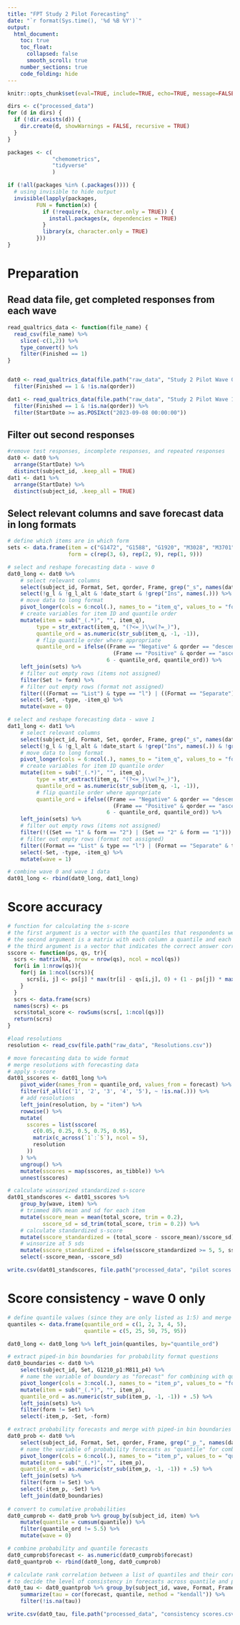 ```yaml
---
title: "FPT Study 2 Pilot Forecasting"
date: "`r format(Sys.time(), '%d %B %Y')`"
output:
  html_document:
    toc: true
    toc_float:
      collapsed: false
      smooth_scroll: true
    number_sections: true
    code_folding: hide
---
```


```r
knitr::opts_chunk$set(eval=TRUE, include=TRUE, echo=TRUE, message=FALSE, warning=FALSE, fig.width=12, fig.height=9)
```

```r
dirs <- c("processed_data")
for (d in dirs) {
  if (!dir.exists(d)) {
    dir.create(d, showWarnings = FALSE, recursive = TRUE)
  }
}
```

```r
packages <- c(
              "chemometrics",
              "tidyverse"
              )

if (!all(packages %in% (.packages()))) {
  # using invisible to hide output
  invisible(lapply(packages,
         FUN = function(x) {
           if (!require(x, character.only = TRUE)) {
             install.packages(x, dependencies = TRUE)
           }
           library(x, character.only = TRUE)
         }))
}
```

# Preparation

## Read data file, get completed responses from each wave

```r
read_qualtrics_data <- function(file_name) {
  read_csv(file_name) %>%
    slice(-c(1,2)) %>%
    type_convert() %>%
    filter(Finished == 1)
}


dat0 <- read_qualtrics_data(file.path("raw_data", "Study 2 Pilot Wave 0 Final.csv")) %>%
  filter(Finished == 1 & !is.na(qorder))

dat1 <- read_qualtrics_data(file.path("raw_data", "Study 2 Pilot Wave 1 Final.csv")) %>%
  filter(Finished == 1 & !is.na(qorder)) %>%
  filter(StartDate >= as.POSIXct("2023-09-08 00:00:00"))
```

## Filter out second responses

```r
#remove test responses, incomplete responses, and repeated responses
dat0 <- dat0 %>% 
  arrange(StartDate) %>%
  distinct(subject_id, .keep_all = TRUE)
dat1 <- dat1 %>% 
  arrange(StartDate) %>%
  distinct(subject_id, .keep_all = TRUE)
```

## Select relevant columns and save forecast data in long formats

```r
# define which items are in which form
sets <- data.frame(item = c("G1472", "G1588", "G1920", "M3028", "M3701", "M5839", "G1799", "G2268", "G2346", "G794", "G938", "M5680", "M8907", "G1190", "M811", "C1084", "G1189", "G1294", "G1948", "G410", "M1571", "G181", "G1461", "G1210"),
                   form = c(rep(3, 6), rep(2, 9), rep(1, 9)))
```

```r
# select and reshape forecasting data - wave 0
dat0_long <- dat0 %>%
    # select relevant columns
    select(subject_id, Format, Set, qorder, Frame, grep("_s", names(dat0)), grep("_l", names(dat0))) %>%
    select(!g_l & !g_l_alt & !date_start & !grep("Ins", names(.))) %>%
    # move data to long format
    pivot_longer(cols = 6:ncol(.), names_to = "item_q", values_to = "forecast") %>%
    # create variables for item ID and quantile order
    mutate(item = sub("_(.*)", "", item_q),
         type = str_extract(item_q, "(?<=_)\\w(?=_)"),
         quantile_ord = as.numeric(str_sub(item_q, -1, -1)),
         # flip quantile order where appropriate
         quantile_ord = ifelse((Frame == "Negative" & qorder == "descending") |
                                 (Frame == "Positive" & qorder == "ascending"),
                               6 - quantile_ord, quantile_ord)) %>%
    left_join(sets) %>%
    # filter out empty rows (items not assigned)
    filter(Set != form) %>%
    # filter out empty rows (format not assigned)
    filter(((Format == "List") & type == "l") | ((Format == "Separate") & type == "s")) %>%
    select(-Set, -type, -item_q) %>%
    mutate(wave = 0)
```

```r
# select and reshape forecasting data - wave 1
dat1_long <- dat1 %>%
    # select relevant columns
    select(subject_id, Format, Set, qorder, Frame, grep("_s", names(dat1)), grep("_l", names(dat1))) %>%
    select(!g_l & !g_l_alt & !date_start & !grep("Ins", names(.)) & !grep("_s_t", names(.)) & !grep("_l_t", names(.))) %>%
    # move data to long format
    pivot_longer(cols = 6:ncol(.), names_to = "item_q", values_to = "forecast") %>%
    # create variables for item ID quantile order
    mutate(item = sub("_(.*)", "", item_q),
         type = str_extract(item_q, "(?<=_)\\w(?=_)"),
         quantile_ord = as.numeric(str_sub(item_q, -1, -1)),
         # flip quantile order where appropriate
         quantile_ord = ifelse((Frame == "Negative" & qorder == "descending") |
                                 (Frame == "Positive" & qorder == "ascending"),
                               6 - quantile_ord, quantile_ord)) %>%
    left_join(sets) %>%
    # filter out empty rows (items not assigned)
    filter(!((Set == "1" & form == "2") | (Set == "2" & form == "1"))) %>%
    # filter out empty rows (format not assigned)
    filter((Format == "List" & type == "l") | (Format == "Separate" & type == "s")) %>%
    select(-Set, -type, -item_q) %>%
    mutate(wave = 1)

# combine wave 0 and wave 1 data
dat01_long <- rbind(dat0_long, dat1_long)
```

# Score accuracy

```r
# function for calculating the s-score
# the first argument is a vector with the quantiles that respondents were asked to forecast about
# the second argument is a matrix with each column a quantile and each row a response that has a forecast for the respective quantile
# the third argument is a vector that indicates the correct answer corresponding to each response
sscore <- function(ps, qs, tr){
  scrs <- matrix(NA, nrow = nrow(qs), ncol = ncol(qs))
  for(i in 1:nrow(qs)){
    for(j in 1:ncol(scrs)){
      scrs[i, j] <- ps[j] * max(tr[i] - qs[i,j], 0) + (1 - ps[j]) * max(qs[i,j] - tr[i], 0)
    }
  }
  scrs <- data.frame(scrs)
  names(scrs) <- ps
  scrs$total_score <- rowSums(scrs[, 1:ncol(qs)])
  return(scrs)
}
```

```r
#load resolutions
resolution <- read_csv(file.path("raw_data", "Resolutions.csv"))
```

```r
# move forecasting data to wide format
# merge resolutions with forecasting data
# apply s-score
dat01_sscores <- dat01_long %>%
    pivot_wider(names_from = quantile_ord, values_from = forecast) %>%
    filter(if_all(c('1', '2', '3', '4', '5'), ~ !is.na(.))) %>%
    # add resolutions
    left_join(resolution, by = "item") %>%
    rowwise() %>%
    mutate(
      sscores = list(sscore(
        c(0.05, 0.25, 0.5, 0.75, 0.95),
        matrix(c_across(`1`:`5`), ncol = 5),
        resolution
      ))
    ) %>%
    ungroup() %>%
    mutate(sscores = map(sscores, as_tibble)) %>%
    unnest(sscores)
```

```r
# calculate winsorized standardized s-score
dat01_standscores <- dat01_sscores %>%
    group_by(wave, item) %>%
    # trimmed 80% mean and sd for each item
    mutate(sscore_mean = mean(total_score, trim = 0.2),
           sscore_sd = sd_trim(total_score, trim = 0.2)) %>%
    # calculate standardized s-score
    mutate(sscore_standardized = (total_score - sscore_mean)/sscore_sd) %>%
    # winsorize at 5 sds
    mutate(sscore_standardized = ifelse(sscore_standardized >= 5, 5, sscore_standardized)) %>%
    select(-sscore_mean, -sscore_sd)
```

```r
write.csv(dat01_standscores, file.path("processed_data", "pilot scores.csv"), row.names = F)
```

# Score consistency - wave 0 only

```r
# define quantile values (since they are only listed as 1:5) and merge them with data 
quantiles <- data.frame(quantile_ord = c(1, 2, 3, 4, 5),
                        quantile = c(5, 25, 50, 75, 95))

dat0_long <- dat0_long %>% left_join(quantiles, by="quantile_ord")
```

```r
# extract piped-in bin boundaries for probability format questions
dat0_boundaries <- dat0 %>%
    select(subject_id, Set, G1210_p1:M811_p4) %>%
    # name the variable of boundary as "forecast" for combining with quantile forecasts
    pivot_longer(cols = 3:ncol(.), names_to = "item_p", values_to = "forecast") %>% 
    mutate(item = sub("_(.*)", "", item_p),
    quantile_ord = as.numeric(str_sub(item_p, -1, -1)) + .5) %>%
    left_join(sets) %>%
    filter(form != Set) %>%
    select(-item_p, -Set, -form)
```

```r
# extract probability forecasts and merge with piped-in bin boundaries
dat0_prob <- dat0 %>%
    select(subject_id, Format, Set, qorder, Frame, grep("_p_", names(dat0))) %>%
    # name the variable of probability forecasts as "quantile" for combining with quantile forecasts
    pivot_longer(cols = 6:ncol(.), names_to = "item_p", values_to = "quantile") %>%
    mutate(item = sub("_(.*)", "", item_p),
    quantile_ord = as.numeric(str_sub(item_p, -1, -1)) + .5) %>%
    left_join(sets) %>%
    filter(form != Set) %>%
    select(-item_p, -Set) %>%
    left_join(dat0_boundaries)
    
# convert to cumulative probabilities
dat0_cumprob <- dat0_prob %>% group_by(subject_id, item) %>%
    mutate(quantile = cumsum(quantile)) %>%
    filter(quantile_ord != 5.5) %>%
    mutate(wave = 0)

# combine probability and quantile forecasts
dat0_cumprob$forecast <- as.numeric(dat0_cumprob$forecast)
dat0_quantprob <- rbind(dat0_long, dat0_cumprob)
```

```r
# calculate rank correlation between a list of quantiles and their corresponding values
# to decide the level of consistency in forecasts across quantile and probability formats
dat0_tau <- dat0_quantprob %>% group_by(subject_id, wave, Format, Frame, qorder, form, item) %>%
    summarize(tau = cor(forecast, quantile, method = "kendall")) %>%
    filter(!is.na(tau))
```

```r
write.csv(dat0_tau, file.path("processed_data", "consistency scores.csv"), row.names = F)
```




